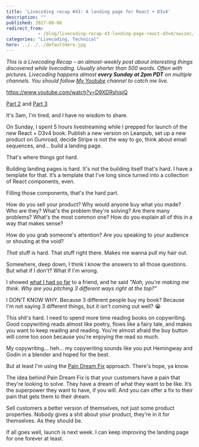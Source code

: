 ```yaml
---
title: 'Livecoding recap #43: A landing page for React + D3v4'
description: ""
published: 2017-08-08
redirect_from: 
            - /blog/livecoding-recap-43-landing-page-react-d3v4/swizec/7743
categories: "Livecoding, Technical"
hero: ../../../defaultHero.jpg
---
```

_This is a Livecoding Recap – an almost-weekly post about interesting things discovered while livecoding. Usually shorter than 500 words. Often with pictures. Livecoding happens almost **every Sunday at 2pm PDT** on multiple channels. You should follow [My Youtube](https://www.youtube.com/TheSwizec) channel to catch me live._



https://www.youtube.com/watch?v=D9XDRshisjQ



[Part 2](https://www.youtube.com/watch?v=hFo5g04e0Wc) and [Part 3](https://www.youtube.com/watch?v=b6yqf_v6w9A)



It's 3am, I'm tired, and I have no wisdom to share.



On Sunday, I spent 5 hours livestreaming while I prepped for launch of the new React + D3v4 book. Publish a new version on Leanpub, set up a new product on Gumroad, decide Stripe is not the way to go, think about email sequences, and… build a landing page.



That's where things got hard.



Building landing pages is hard. It's not the building itself that's hard. I have a template for that. It’s a template that I've long since turned into a collection of React components, even.



Filling those components, that's the hard part.



How do you sell your product? Why would anyone buy what you made? Who are they? What's the problem they're solving? Are there many problems? What's the most common one? How do you explain all of this in a way that makes sense?



How do you grab someone's attention? Are you speaking to your audience or shouting at the void?



_That_ stuff is hard. That stuff right there. Makes me wanna pull my hair out.



Somewhere, deep down, I think I know the answers to all those questions. But what if I don't? What if I'm wrong.



I showed [what I had so far](https://react-d3js-landing-page-mbnbcvgyit.now.sh/) to a friend, and he said _"Nah, you're making me think. Why are you pitching 3 different ways right at the top?"_



I DON’T KNOW WHY. Because 3 different people buy my book? Because I'm not saying 3 different things, but it isn't coming out well? 😭



This shit's hard. I need to spend more time reading books on copywriting. Good copywriting reads almost like poetry, flows like a fairy tale, and makes you want to keep reading and reading. You're almost afraid the buy button will come too soon because you're enjoying the read so much.



My copywriting… heh… my copywriting sounds like you put Hemingway and Godin in a blender and hoped for the best.



But at least I'm using the [Pain Dream Fix](https://antonsten.com/understanding-pain-dream-fix/) approach. There's hope, ya know.



The idea behind Pain Dream Fix is that your customers have a pain that they're looking to solve. They have a dream of what they want to be like. It’s the superpower they want to have, if you will. And you can offer a fix to their pain that gets them to their dream.



Sell customers a better version of themselves, not just some product properties. Nobody gives a shit about your product, they're in it for themselves. As they should be.



If all goes well, launch is next week. I can keep improving the landing page for one forever at least.